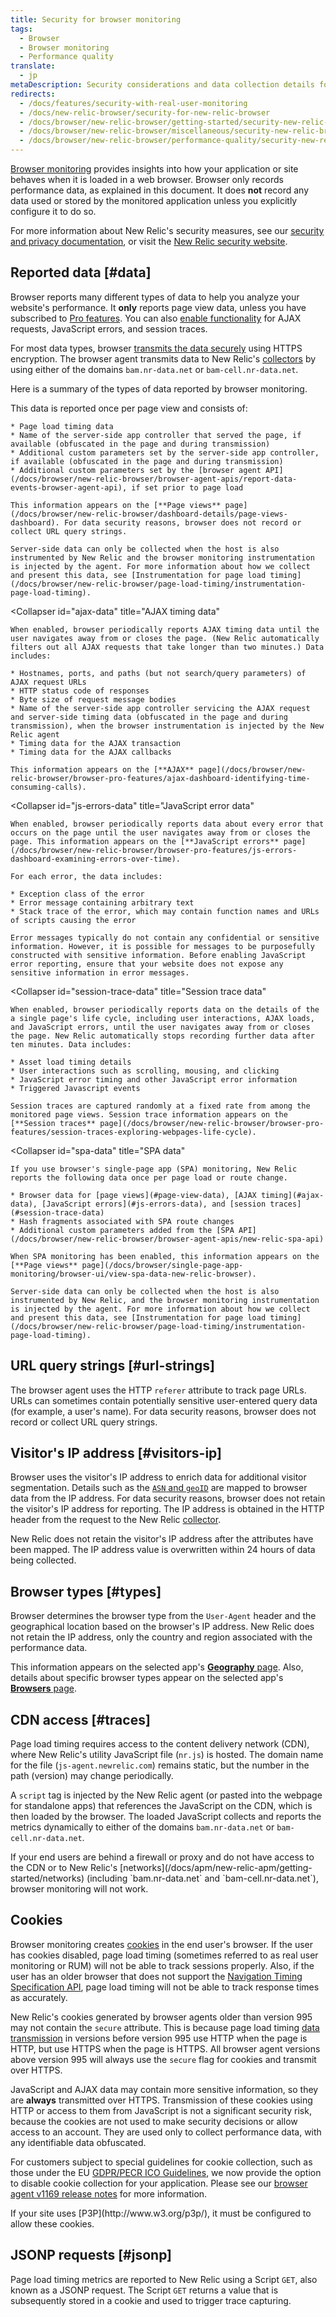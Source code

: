 ```yaml
---
title: Security for browser monitoring
tags:
  - Browser
  - Browser monitoring
  - Performance quality
translate:
  - jp
metaDescription: Security considerations and data collection details for browser.
redirects:
  - /docs/features/security-with-real-user-monitoring
  - /docs/new-relic-browser/security-for-new-relic-browser
  - /docs/browser/new-relic-browser/getting-started/security-new-relic-browser
  - /docs/browser/new-relic-browser/miscellaneous/security-new-relic-browser
  - /docs/browser/new-relic-browser/performance-quality/security-new-relic-browser
---
```


[Browser monitoring](/docs/browser/new-relic-browser/getting-started/introduction-new-relic-browser) provides insights into how your application or site behaves when it is loaded in a web browser. Browser only records performance data, as explained in this document. It does **not** record any data used or stored by the monitored application unless you explicitly configure it to do so.

For more information about New Relic's security measures, see our [security and privacy documentation](/docs/using-new-relic/new-relic-security/security/security-matters-data-privacy-new-relic), or visit the [New Relic security website](https://newrelic.com/why-new-relic/security).

## Reported data [#data]

Browser reports many different types of data to help you analyze your website's performance. It **only** reports page view data, unless you have subscribed to [Pro features](http://newrelic.com/browser-monitoring/pricing). You can also [enable functionality](/docs/browser/new-relic-browser/welcome-new-relic-browser/new-relic-browser#enhanced-features) for AJAX requests, JavaScript errors, and session traces.

For most data types, browser [transmits the data securely](/docs/browser/new-relic-browser/page-load-timing-resources/instrumentation-page-load-timing#transmission) using HTTPS encryption. The browser agent transmits data to New Relic's [collectors](/docs/accounts-partnerships/getting-started-new-relic/glossary#collector) by using either of the domains `bam.nr-data.net` or `bam-cell.nr-data.net`.

Here is a summary of the types of data reported by browser monitoring.

<CollapserGroup>
  <Collapser
    id="page-view-data"
    title="Page view data"
  >
    This data is reported once per page view and consists of:

    * Page load timing data
    * Name of the server-side app controller that served the page, if available (obfuscated in the page and during transmission)
    * Additional custom parameters set by the server-side app controller, if available (obfuscated in the page and during transmission)
    * Additional custom parameters set by the [browser agent API](/docs/browser/new-relic-browser/browser-agent-apis/report-data-events-browser-agent-api), if set prior to page load

    This information appears on the [**Page views** page](/docs/browser/new-relic-browser/dashboard-details/page-views-dashboard). For data security reasons, browser does not record or collect URL query strings.

    Server-side data can only be collected when the host is also instrumented by New Relic and the browser monitoring instrumentation is injected by the agent. For more information about how we collect and present this data, see [Instrumentation for page load timing](/docs/browser/new-relic-browser/page-load-timing/instrumentation-page-load-timing).
  </Collapser>

  <Collapser
    id="ajax-data"
    title="AJAX timing data"
  >
    When enabled, browser periodically reports AJAX timing data until the user navigates away from or closes the page. (New Relic automatically filters out all AJAX requests that take longer than two minutes.) Data includes:

    * Hostnames, ports, and paths (but not search/query parameters) of AJAX request URLs
    * HTTP status code of responses
    * Byte size of request message bodies
    * Name of the server-side app controller servicing the AJAX request and server-side timing data (obfuscated in the page and during transmission), when the browser instrumentation is injected by the New Relic agent
    * Timing data for the AJAX transaction
    * Timing data for the AJAX callbacks

    This information appears on the [**AJAX** page](/docs/browser/new-relic-browser/browser-pro-features/ajax-dashboard-identifying-time-consuming-calls).
  </Collapser>

  <Collapser
    id="js-errors-data"
    title="JavaScript error data"
  >
    When enabled, browser periodically reports data about every error that occurs on the page until the user navigates away from or closes the page. This information appears on the [**JavaScript errors** page](/docs/browser/new-relic-browser/browser-pro-features/js-errors-dashboard-examining-errors-over-time).

    For each error, the data includes:

    * Exception class of the error
    * Error message containing arbitrary text
    * Stack trace of the error, which may contain function names and URLs of scripts causing the error

    Error messages typically do not contain any confidential or sensitive information. However, it is possible for messages to be purposefully constructed with sensitive information. Before enabling JavaScript error reporting, ensure that your website does not expose any sensitive information in error messages.
  </Collapser>

  <Collapser
    id="session-trace-data"
    title="Session trace data"
  >
    When enabled, browser periodically reports data on the details of the a single page's life cycle, including user interactions, AJAX loads, and JavaScript errors, until the user navigates away from or closes the page. New Relic automatically stops recording further data after ten minutes. Data includes:

    * Asset load timing details
    * User interactions such as scrolling, mousing, and clicking
    * JavaScript error timing and other JavaScript error information
    * Triggered Javascript events

    Session traces are captured randomly at a fixed rate from among the monitored page views. Session trace information appears on the [**Session traces** page](/docs/browser/new-relic-browser/browser-pro-features/session-traces-exploring-webpages-life-cycle).
  </Collapser>

  <Collapser
    id="spa-data"
    title="SPA data"
  >
    If you use browser's single-page app (SPA) monitoring, New Relic reports the following data once per page load or route change.

    * Browser data for [page views](#page-view-data), [AJAX timing](#ajax-data), [JavaScript errors](#js-errors-data), and [session traces](#session-trace-data)
    * Hash fragments associated with SPA route changes
    * Additional custom parameters added from the [SPA API](/docs/browser/new-relic-browser/browser-agent-apis/new-relic-spa-api)

    When SPA monitoring has been enabled, this information appears on the [**Page views** page](/docs/browser/single-page-app-monitoring/browser-ui/view-spa-data-new-relic-browser).

    Server-side data can only be collected when the host is also instrumented by New Relic, and the browser monitoring instrumentation is injected by the agent. For more information about how we collect and present this data, see [Instrumentation for page load timing](/docs/browser/new-relic-browser/page-load-timing/instrumentation-page-load-timing).
  </Collapser>
</CollapserGroup>

## URL query strings [#url-strings]

The browser agent uses the HTTP `referer` attribute to track page URLs. URLs can sometimes contain potentially sensitive user-entered query data (for example, a user's name). For data security reasons, browser does not record or collect URL query strings.

## Visitor's IP address [#visitors-ip]

Browser uses the visitor's IP address to enrich data for additional visitor segmentation. Details such as the [`ASN` and `geoID`](/docs/browser/new-relic-browser/browser-pro-features/filterable-geography-webpage-metrics-location#metrics) are mapped to browser data from the IP address. For data security reasons, browser does not retain the visitor's IP address for reporting. The IP address is obtained in the HTTP header from the request to the New Relic [collector](/docs/accounts-partnerships/getting-started-new-relic/glossary#collector).

New Relic does not retain the visitor's IP address after the attributes have been mapped. The IP address value is overwritten within 24 hours of data being collected.

## Browser types [#types]

Browser determines the browser type from the `User-Agent` header and the geographical location based on the browser's IP address. New Relic does not retain the IP address, only the country and region associated with the performance data.

This information appears on the selected app's [**Geography** page](/docs/browser/new-relic-browser/additional-standard-features/geography-webpage-performance-location). Also, details about specific browser types appear on the selected app's [**Browsers** page](/docs/browser/new-relic-browser/additional-standard-features/browsers-problem-patterns-type-or-location).

## CDN access [#traces]

Page load timing requires access to the content delivery network (CDN), where New Relic's utility JavaScript file (`nr.js`) is hosted. The domain name for the file (`js-agent.newrelic.com`) remains static, but the number in the path (version) may change periodically.

A `script` tag is injected by the New Relic agent (or pasted into the webpage for standalone apps) that references the JavaScript on the CDN, which is then loaded by the browser. The loaded JavaScript collects and reports the metrics dynamically to either of the domains `bam.nr-data.net` or `bam-cell.nr-data.net`.

<Callout variant="important">
  If your end users are behind a firewall or proxy and do not have access to the CDN or to New Relic's [networks](/docs/apm/new-relic-apm/getting-started/networks) (including `bam.nr-data.net` and `bam-cell.nr-data.net`), browser monitoring will not work.
</Callout>

## Cookies

Browser monitoring creates [cookies](/docs/browser/new-relic-browser/page-load-timing-resources/new-relic-cookies) in the end user's browser. If the user has cookies disabled, page load timing (sometimes referred to as real user monitoring or RUM) will not be able to track sessions properly. Also, if the user has an older browser that does not support the [Navigation Timing Specification API](/docs/browser/new-relic-browser/browser-agent-apis/navigation-timing-api), page load timing will not be able to track response times as accurately.

New Relic's cookies generated by browser agents older than version 995 may not contain the `secure` attribute. This is because page load timing [data transmission](/docs/browser/new-relic-browser/page-load-timing-resources/instrumentation-page-load-timing#transmission) in versions before version 995 use HTTP when the page is HTTP, but use HTTPS when the page is HTTPS. All browser agent versions above version 995 will always use the `secure` flag for cookies and transmit over HTTPS.

JavaScript and AJAX data may contain more sensitive information, so they are **always** transmitted over HTTPS. Transmission of these cookies using HTTP or access to them from JavaScript is not a significant security risk, because the cookies are not used to make security decisions or allow access to an account. They are used only to collect performance data, with any identifiable data obfuscated.

For customers subject to special guidelines for cookie collection, such as those under the EU [GDPR/PECR ICO Guidelines](https://ico.org.uk/for-organisations/guide-to-pecr/cookies-and-similar-technologies/), we now provide the option to disable cookie collection for your application. Please see our [browser agent v1169 release notes](/docs/release-notes/new-relic-browser-release-notes/browser-agent-release-notes/browser-agent-v1169) for more information.

<Callout variant="important">
  If your site uses [P3P](http://www.w3.org/p3p/), it must be configured to allow these cookies.
</Callout>

## JSONP requests [#jsonp]

Page load timing metrics are reported to New Relic using a Script `GET`, also known as a JSONP request. The Script `GET` returns a value that is subsequently stored in a cookie and used to trigger trace capturing.
